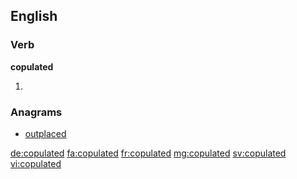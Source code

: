 ==English==

===Verb===
'''copulated'''

# {{en-past of|copulate}}

===Anagrams===
* [[outplaced#English|outplaced]]

[[de:copulated]]
[[fa:copulated]]
[[fr:copulated]]
[[mg:copulated]]
[[sv:copulated]]
[[vi:copulated]]